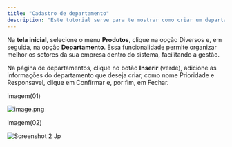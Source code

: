 ```yaml
---
title: "Cadastro de departamento"
description: "Este tutorial serve para te mostrar como criar um departamento para sua empresa no sistema Agulhão."
---
```


Na **tela inicial**, selecione o menu **Produtos**, clique na opção Diversos e, em seguida, na opção **Departamento**. Essa funcionalidade permite organizar melhor os setores da sua empresa dentro do sistema, facilitando a gestão.

Na página de departamentos, clique no botão **Inserir** (verde), adicione as informações do departamento que deseja criar, como nome Prioridade e Responsavel, clique em Confirmar e, por fim, em Fechar.

imagem(01)

![image.png](/image.png)

imagem(02)

![Screenshot 2 Jp](/images/Screenshot_2.jpg)